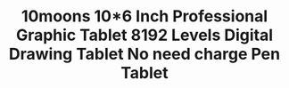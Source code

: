 ---
id: '32851786287'
title: >-
  10moons 10*6 Inch Professional Graphic Tablet 8192 Levels Digital Drawing
  Tablet No need charge Pen Tablet
description: ''
images:
  - >-
    ../../images/32851786287/0_10moons-10-6-Inch-Professional-Graphic-Tablet-8192-Levels-Digital-Drawing-Tablet-No-need-charge-Pen.jpg
  - >-
    ../../images/32851786287/1_10moons-10-6-Inch-Professional-Graphic-Tablet-8192-Levels-Digital-Drawing-Tablet-No-need-charge-Pen.jpg
  - >-
    ../../images/32851786287/2_10moons-10-6-Inch-Professional-Graphic-Tablet-8192-Levels-Digital-Drawing-Tablet-No-need-charge-Pen.jpg
  - >-
    ../../images/32851786287/3_10moons-10-6-Inch-Professional-Graphic-Tablet-8192-Levels-Digital-Drawing-Tablet-No-need-charge-Pen.jpg
  - >-
    ../../images/32851786287/4_10moons-10-6-Inch-Professional-Graphic-Tablet-8192-Levels-Digital-Drawing-Tablet-No-need-charge-Pen.jpg
  - >-
    ../../images/32851786287/5_10moons-10-6-Inch-Professional-Graphic-Tablet-8192-Levels-Digital-Drawing-Tablet-No-need-charge-Pen.jpg
pricing:
  price: 99.99
  compareAt: null
  cost: null
  taxed: true
variants:
  - title: Ships From
    options:
      - optionId: '200007763:201336100'
        text: China
      - optionId: '200007763:201336103'
        text: Russian Federation
      - optionId: '200007763:203054829'
        text: Brazil
      - optionId: '200007763:201336104'
        text: Spain
tags:
  - Type
  - Digital Tablets
  - Model Number
  - 1060Plus
  - Interface Type
  - USB
  - Material
  - PVC
  - Tablet Width
  - 36cm
  - Tablet length
  - 24cm
  - Package
  - 'Yes'
  - Resolution Ratio
  - 5080lpi
  - Pressure Levels
  - '8192'
  - Screen Size(diagonal)
  - 10.1"
  - Type
  - Graphic Tablets
  - Brand Name
  - 10moons
  - Pen Technology
  - Battery-Free Electromagnetic Resonance
  - OS Support
  - Windows 10/8/7 and MacOS 10.11 or later
  - Color
  - Black
  - Press Keys
  - 12 Customized Press Keys
meta: null
---